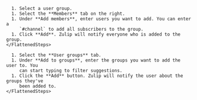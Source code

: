 


<Tabs>
  <TabItem label="Via group settings">
    <FlattenedSteps>
      <NavigationSteps target="relative/group/all" />

      1. Select a user group.
      1. Select the **Members** tab on the right.
      1. Under **Add members**, enter users you want to add. You can enter a
         `#channel` to add all subscribers to the group.
      1. Click **Add**. Zulip will notify everyone who is added to the group.
    </FlattenedSteps>
  </TabItem>

  <TabItem label="Via user profile">
    <FlattenedSteps>
      <RightSidebarViewProfile />

      1. Select the **User groups** tab.
      1. Under **Add to groups**, enter the groups you want to add the user to. You
         can start typing to filter suggestions.
      1. Click the **Add** button. Zulip will notify the user about the groups they've
         been added to.
    </FlattenedSteps>
  </TabItem>
</Tabs>
